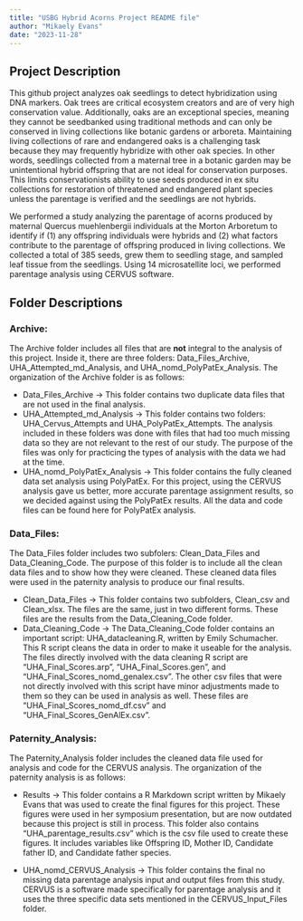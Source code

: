 ```yaml
---
title: "USBG Hybrid Acorns Project README file"
author: "Mikaely Evans"
date: "2023-11-28"
---
```


## Project Description
This github project analyzes oak seedlings to detect hybridization using DNA markers. Oak trees are critical ecosystem creators and are of very high conservation value. Additionally, oaks are an exceptional species, meaning they cannot be seedbanked using traditional methods and can only be conserved in living collections like botanic gardens or arboreta. Maintaining living collections of rare and endangered oaks is a challenging task because they may frequently hybridize with other oak species. In other words, seedlings collected from a maternal tree in a botanic garden may be unintentional hybrid offspring that are not ideal for conservation purposes. This limits conservationists ability to use seeds produced in ex situ collections for restoration of threatened and endangered plant species unless the parentage is verified and the seedlings are not hybrids. 

We performed a study analyzing the parentage of acorns produced by maternal Quercus muehlenbergii individuals at the Morton Arboretum to identify if (1) any offspring individuals were hybrids and (2) what factors contribute to the parentage of offspring produced in living collections. We collected a total of 385 seeds, grew them to seedling stage, and sampled leaf tissue from the seedlings. Using 14 microsatellite loci, we performed parentage analysis using CERVUS software.

## Folder Descriptions

### Archive:
The Archive folder includes all files that are **not** integral to the analysis of this project. Inside it, there are three folders: Data_Files_Archive, UHA_Attempted_md_Analysis, and UHA_nomd_PolyPatEx_Analysis. The organization of the Archive folder is as follows:

  - Data_Files_Archive → This folder contains two duplicate data files that are not used in the final analysis.
  - UHA_Attempted_md_Analysis → This folder contains two folders: UHA_Cervus_Attempts and UHA_PolyPatEx_Attempts. The analysis included in these folders was done with files that had too much missing data so they are not relevant to the rest of our study. The purpose of the files was only for practicing the types of analysis with the data we had at the time. 
  - UHA_nomd_PolyPatEx_Analysis → This folder contains the fully cleaned data set analysis using PolyPatEx. For this project, using the CERVUS analysis gave us better, more accurate parentage assignment results, so we decided against using the PolyPatEx results. All the data and code files can be found here for PolyPatEx analysis.


### Data_Files:
The Data_Files folder includes two subfolers: Clean_Data_Files and Data_Cleaning_Code. The purpose of this folder is to include all the clean data files and to show how they were cleaned. These cleaned data files were used in the  paternity analysis to produce our final results.

  - Clean_Data_Files → This folder contains two subfolders, Clean_csv and Clean_xlsx. The files are the same, just in two different forms. These files are the results from the Data_Cleaning_Code folder.
  - Data_Cleaning_Code → The Data_Cleaning_Code folder contains an important script: UHA_datacleaning.R, written by Emily Schumacher. This R script cleans the data in order to make it useable for the analysis. The files directly involved with the data cleaning R script are "UHA_Final_Scores.arp", "UHA_Final_Scores.gen", and "UHA_Final_Scores_nomd_genalex.csv". The other csv files that were not directly involved with this script have minor adjustments made to them so they can be used in analysis as well. These files are "UHA_Final_Scores_nomd_df.csv" and "UHA_Final_Scores_GenAlEx.csv".

### Paternity_Analysis:
The Paternity_Analysis folder includes the cleaned data file used for analysis and code for the CERVUS analysis. The organization of the paternity analysis is as follows:

  - Results → This folder contains a R Markdown script written by Mikaely Evans that was used to create the final figures for this project. These figures were used in her symposium presentation, but are now outdated because this project is still in process. This folder also contains "UHA_parentage_results.csv" which is the csv file used to create these figures. It includes variables like Offspring ID, Mother ID, Candidate father ID, and Candidate father species.
  
  - UHA_nomd_CERVUS_Analysis → This folder contains the final no missing data parentage analysis input and output files from this study. CERVUS is a software made specifically for parentage analysis and it uses the three specific data sets mentioned in the CERVUS_Input_Files folder.
